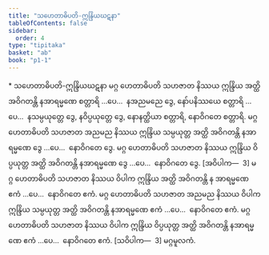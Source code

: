 ```yaml
---
title: "သဟေတာဓိပတိ-ဣန္ဒြိယဃဋနာ"
tableOfContents: false
sidebar:
  order: 4
type: "tipitaka"
basket: "ab"
book: "p1-1"
---
```



<DynamicBreadcrumb />

<Paragraph type="center" book="p1-1">
* သဟေတာဓိပတိ-ဣန္ဒြိယဃဋနာ
</Paragraph>

<Division number="482" book="p1-1" e="ch" v="36" p="175">

<Paragraph number="1635" book="p1-1">
မဂ္ဂ ဟေတာဓိပတိ သဟဇာတ နိဿယ ဣန္ဒြိယ အတ္ထိ အဝိဂတန္တိ နအာရမ္မဏေ စတ္တာရိ …ပေ…  နအညမညေ ဒွေ, နော်ပနိဿယေ စတ္တာရိ …ပေ…  နသမ္ပယုတ္တေ ဒွေ, နဝိပ္ပယုတ္တေ ဒွေ, နောနတ္ထိယာ စတ္တာရိ, နောဝိဂတေ စတ္တာရိ.
</Paragraph>

<Paragraph number="1636" book="p1-1">
မဂ္ဂ ဟေတာဓိပတိ သဟဇာတ အညမည နိဿယ ဣန္ဒြိယ သမ္ပယုတ္တ အတ္ထိ အဝိဂတန္တိ နအာရမ္မဏေ ဒွေ …ပေ…  နောဝိဂတေ ဒွေ.
</Paragraph>

<Paragraph number="1637" book="p1-1">
မဂ္ဂ ဟေတာဓိပတိ သဟဇာတ နိဿယ ဣန္ဒြိယ ဝိပ္ပယုတ္တ အတ္ထိ အဝိဂတန္တိ နအာရမ္မဏေ ဒွေ …ပေ…  နောဝိဂတေ ဒွေ. [အဝိပါက—  3]
</Paragraph>

<Paragraph number="1638" book="p1-1">
မဂ္ဂ ဟေတာဓိပတိ သဟဇာတ နိဿယ ဝိပါက ဣန္ဒြိယ အတ္ထိ အဝိဂတန္တိ န အာရမ္မဏေ ဧကံ …ပေ…  နောဝိဂတေ ဧကံ.
</Paragraph>

<Paragraph number="1639" book="p1-1">
မဂ္ဂ ဟေတာဓိပတိ သဟဇာတ အညမည နိဿယ ဝိပါက ဣန္ဒြိယ သမ္ပယုတ္တ အတ္ထိ အဝိဂတန္တိ နအာရမ္မဏေ ဧကံ …ပေ…  နောဝိဂတေ ဧကံ.
</Paragraph>

<Paragraph number="1640" book="p1-1">
မဂ္ဂ ဟေတာဓိပတိ သဟဇာတ နိဿယ ဝိပါက ဣန္ဒြိယ ဝိပ္ပယုတ္တ အတ္ထိ အဝိဂတန္တိ နအာရမ္မဏေ ဧကံ …ပေ…  နောဝိဂတေ ဧကံ. [သဝိပါက—  3]

</Paragraph>
</Division>

<Paragraph number="1641" type="center" book="p1-1">
မဂ္ဂမူလကံ.
</Paragraph>